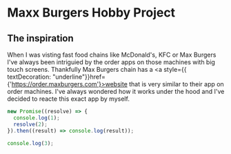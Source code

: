 # Maxx Burgers Hobby Project

## The inspiration

When I was visting fast food chains like McDonald's, KFC or Max Burgers I've always been intriguied by the order apps on those machines with big touch screens. Thankfully Max Burgers chain has a <a style={{ textDecoration: "underline"}}href={'https://order.maxburgers.com'}>website</a> that is very similar to their app on order machines. I've always wondered how it works under the hood and I've decided to reacte this exact app by myself.

```js filename="PromiseExample.js" copy
new Promise((resolve) => {
  console.log(1);
  resolve(2);
}).then((result) => console.log(result));

console.log(3);
```
